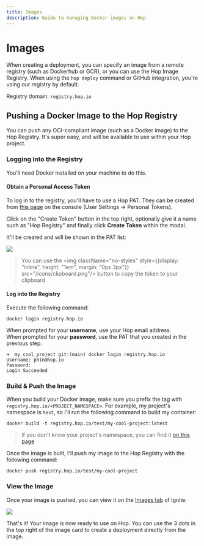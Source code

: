 ```yaml
---
title: Images
description: Guide to managing Docker images on Hop
---
```



# Images

When creating a deployment, you can specify an image from a remote registry (such as Dockerhub or GCR), or you can use the Hop Image Registry. When using the `hop deploy` command or GitHub integration, you're using our registry by default.

Registry domain: `registry.hop.io`

## Pushing a Docker Image to the Hop Registry
You can push any OCI-compliant image (such as a Docker image) to the Hop Registry. It's super easy, and will be available to use within your Hop project.

### Logging into the Registry

You'll need Docker installed on your machine to do this.

#### Obtain a Personal Access Token
To log in to the registry, you'll have to use a Hop PAT. They can be created from [this page](https://console.hop.io/settings/pats) on the console (User Settings -> Personal Tokens).

Click on the "Create Token" button in the top right, optionally give it a name such as "Hop Registry" and finally click **Create Token** within the modal.

It'll be created and will be shown in the PAT list:

<Bleed>
    <Image src={hopPat2}/>
</Bleed>

> You can use the <span><img className="no-styles" style={{display: "inline", height: "1em", margin: "0px 3px"}} src="/icons/clipboard.png"/></span> button to copy the token to your clipboard

#### Log into the Registry

Execute the following command:

```
docker login registry.hop.io
```

When prompted for your **username**, use your Hop email address.  
When prompted for your **password**, use the PAT that you created in the previous step.

```
➜  my_cool_project git:(main) docker login registry.hop.io
Username: phin@hop.io
Password:
Login Succeeded
```

### Build & Push the Image

When you build your Docker image, make sure you prefix the tag with `registry.hop.io/<PROJECT_NAMESPACE>`. For example, my project's namespace is `test`, so I'll run the following command to build my container:
```
docker build -t registry.hop.io/test/my-cool-project:latest
```

> If you don't know your project's namespace, you can find it [on this page](https://console.hop.io/project/settings)


Once the image is built, I'll push my image to the Hop Registry with the following command:
```
docker push registry.hop.io/test/my-cool-project
```

### View the Image
Once your image is pushed, you can view it on the [Images tab](https://console.hop.io/ignite/images) of Ignite:

<Bleed>
    <Image src={hopImages1}/>
</Bleed>

That's it! Your image is now ready to use on Hop. You can use the 3 dots in the top right of the image card to create a deployment directly from the image.
